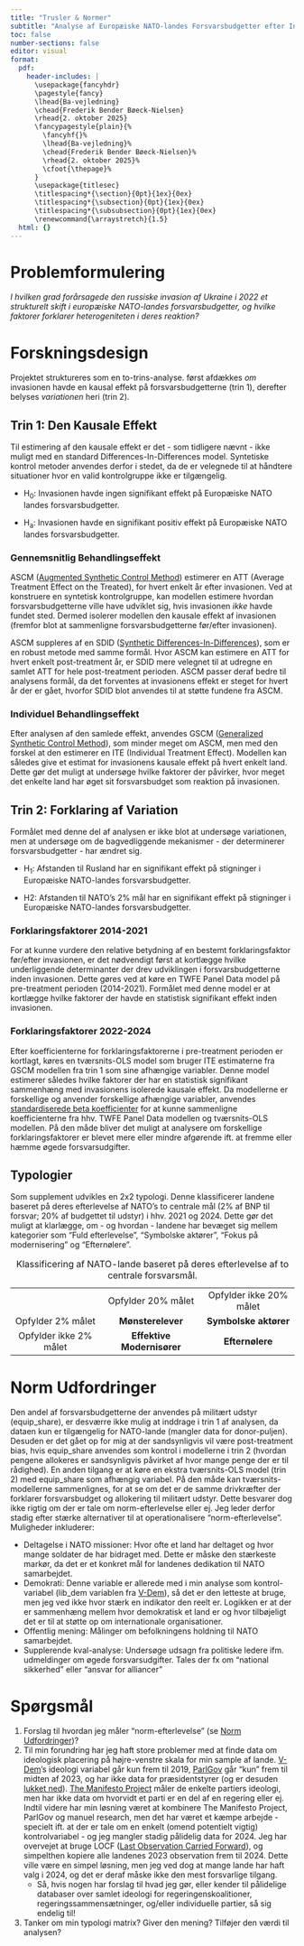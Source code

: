```yaml
---
title: "Trusler & Normer"
subtitle: "Analyse af Europæiske NATO-landes Forsvarsbudgetter efter Invasionen af Ukraine"
toc: false
number-sections: false
editor: visual
format:
  pdf:
    header-includes: |
      \usepackage{fancyhdr}
      \pagestyle{fancy}
      \lhead{Ba-vejledning}
      \chead{Frederik Bender Bøeck-Nielsen}
      \rhead{2. oktober 2025}
      \fancypagestyle{plain}{%
        \fancyhf{}%
        \lhead{Ba-vejledning}%
        \chead{Frederik Bender Bøeck-Nielsen}%
        \rhead{2. oktober 2025}%
        \cfoot{\thepage}%
      }
      \usepackage{titlesec}
      \titlespacing*{\section}{0pt}{1ex}{0ex}
      \titlespacing*{\subsection}{0pt}{1ex}{0ex}
      \titlespacing*{\subsubsection}{0pt}{1ex}{0ex}
      \renewcommand{\arraystretch}{1.5}
  html: {}
---
```


# Problemformulering

*I hvilken grad forårsagede den russiske invasion af Ukraine i 2022 et strukturelt skift i europæiske NATO-landes forsvarsbudgetter, og hvilke faktorer forklarer heterogeniteten i deres reaktion?*

# Forskningsdesign

Projektet struktureres som en to-trins-analyse. først afdækkes *om* invasionen havde en kausal effekt på forsvarsbudgetterne (trin 1), derefter belyses *variationen* heri (trin 2).

## Trin 1: Den Kausale Effekt

Til estimering af den kausale effekt er det - som tidligere nævnt - ikke muligt med en standard Differences-In-Differences model. Syntetiske kontrol metoder anvendes derfor i stedet, da de er velegnede til at håndtere situationer hvor en valid kontrolgruppe ikke er tilgængelig.

-   H~0~: Invasionen havde ingen signifikant effekt på Europæiske NATO landes forsvarsbudgetter.

-   H~a~: Invasionen havde en signifikant positiv effekt på Europæiske NATO landes forsvarsbudgetter.

### Gennemsnitlig Behandlingseffekt

ASCM ([Augmented Synthetic Control Method](https://www.tandfonline.com/doi/full/10.1080/01621459.2021.1929245 "Ben-Michael, Eli, Avi Feller, and Jesse Rothstein. 2021. “The Augmented Synthetic Control Method.” Journal of the American Statistical Association 116 (536): 1789–1803. doi:10.1080/01621459.2021.1929245.")) estimerer en ATT (Average Treatment Effect on the Treated), for hvert enkelt år efter invasionen. Ved at konstruere en syntetisk kontrolgruppe, kan modellen estimere hvordan forsvarsbudgetterne ville have udviklet sig, hvis invasionen *ikke* havde fundet sted. Dermed isolerer modellen den kausale effekt af invasionen (fremfor blot at sammenligne forsvarsbudgetterne før/efter invasionen).

ASCM suppleres af en SDID ([Synthetic Differences-In-Differences](https://www.aeaweb.org/articles?id=10.1257/aer.20190159)), som er en robust metode med samme formål. Hvor ASCM kan estimere en ATT for hvert enkelt post-treatment år, er SDID mere velegnet til at udregne en samlet ATT for hele post-treatment perioden. ASCM passer deraf bedre til analysens formål, da det forventes at invasionens effekt er steget for hvert år der er gået, hvorfor SDID blot anvendes til at støtte fundene fra ASCM.

### Individuel Behandlingseffekt

Efter analysen af den samlede effekt, anvendes GSCM ([Generalized Synthetic Control Method](https://www.cambridge.org/core/journals/political-analysis/article/generalized-synthetic-control-method-causal-inference-with-interactive-fixed-effects-models/B63A8BD7C239DD4141C67DA10CD0E4F3)), som minder meget om ASCM, men med den forskel at den estimerer en ITE (Individual Treatment Effect). Modellen kan således give et estimat for invasionens kausale effekt på hvert enkelt land. Dette gør det muligt at undersøge hvilke faktorer der påvirker, hvor meget det enkelte land har øget sit forsvarsbudget som reaktion på invasionen.

## Trin 2: Forklaring af Variation

Formålet med denne del af analysen er ikke blot at undersøge variationen, men at undersøge om de bagvedliggende mekanismer - der determinerer forsvarsbudgetter - har ændret sig.

-   H~1~: Afstanden til Rusland har en signifikant effekt på stigninger i Europæiske NATO-landes forsvarsbudgetter.

-   H2: Afstanden til NATO's 2% mål har en signifikant effekt på stigninger i Europæiske NATO-landes forsvarsbudgetter.

### Forklaringsfaktorer 2014-2021

For at kunne vurdere den relative betydning af en bestemt forklaringsfaktor før/efter invasionen, er det nødvendigt først at kortlægge hvilke underliggende determinanter der drev udviklingen i forsvarsbudgetterne inden invasionen. Dette gøres ved at køre en TWFE Panel Data model på pre-treatment perioden (2014-2021). Formålet med denne model er at kortlægge hvilke faktorer der havde en statistisk signifikant effekt inden invasionen.

### Forklaringsfaktorer 2022-2024

Efter koefficienterne for forklaringsfaktorerne i pre-treatment perioden er kortlagt, køres en tværsnits-OLS model som bruger ITE estimaterne fra GSCM modellen fra trin 1 som sine afhængige variabler. Denne model estimerer således hvilke faktorer der har en statistisk signifikant sammenhæng med invasionens isolerede kausale effekt. Da modellerne er forskellige og anvender forskellige afhængige variabler, anvendes [standardiserede beta koefficienter](https://en.wikipedia.org/wiki/Standardized_coefficient) for at kunne sammenligne koefficienterne fra hhv. TWFE Panel Data modellen og tværsnits-OLS modellen. På den måde bliver det muligt at analysere om forskellige forklaringsfaktorer er blevet mere eller mindre afgørende ift. at fremme eller hæmme øgede forsvarsudgifter.

## Typologier

Som supplement udvikles en 2x2 typologi. Denne klassificerer landene baseret på deres efterlevelse af NATO's to centrale mål (2% af BNP til forsvar; 20% af budgettet til udstyr) i hhv. 2021 og 2024. Dette gør det muligt at klarlægge, om - og hvordan - landene har bevæget sig mellem kategorier som "Fuld efterlevelse", "Symbolske aktører", "Fokus på modernisering" og "Efternølere".

|                        |                            |                         |
|:---------------------:|:------------------------:|:----------------------:|
|                        |     Opfylder 20% målet     | Opfylder ikke 20% målet |
|   Opfylder 2% målet    |     **Mønsterelever**      |  **Symbolske aktører**  |
| Opfylder ikke 2% målet | **Effektive Modernisører** |     **Efternølere**     |

: Klassificering af NATO-lande baseret på deres efterlevelse af to centrale forsvarsmål.

# Norm Udfordringer

Den andel af forsvarsbudgetterne der anvendes på militært udstyr (equip_share), er desværre ikke mulig at inddrage i trin 1 af analysen, da dataen kun er tilgængelig for NATO-lande (mangler data for donor-puljen). Desuden er det gået op for mig at der sandsynligvis vil være post-treatment bias, hvis equip_share anvendes som kontrol i modellerne i trin 2 (hvordan pengene allokeres er sandsynligvis påvirket af hvor mange penge der er til rådighed). En anden tilgang er at køre en ekstra tværsnits-OLS model (trin 2) med equip_share som afhængig variabel. På den måde kan tværsnits-modellerne sammenlignes, for at se om det er de samme drivkræfter der forklarer forsvarsbudget og allokering til militært udstyr. Dette besvarer dog ikke rigtig om der er tale om norm-efterlevelse eller ej. Jeg leder derfor stadig efter stærke alternativer til at operationalisere "norm-efterlevelse". Muligheder inkluderer:

-   Deltagelse i NATO missioner: Hvor ofte et land har deltaget og hvor mange soldater de har bidraget med. Dette er måske den stærkeste markør, da det er et konkret mål for landenes dedikation til NATO samarbejdet.
-   Demokrati: Denne variable er allerede med i min analyse som kontrol-variabel (lib_dem variablen fra [V-Dem](https://v-dem.net/)), så det er den letteste at bruge, men jeg ved ikke hvor stærk en indikator den reelt er. Logikken er at der er sammenhæng mellem hvor demokratisk et land er og hvor tilbøjeligt det er til at støtte op om internationale organisationer.
-   Offentlig mening: Målinger om befolkningens holdning til NATO samarbejdet.
-   Supplerende kval-analyse: Undersøge udsagn fra politiske ledere ifm. udmeldinger om øgede forsvarsudgifter. Tales der fx om "national sikkerhed" eller "ansvar for alliancer"

# Spørgsmål

1.  Forslag til hvordan jeg måler "norm-efterlevelse" (se [Norm Udfordringer])?
2.  Til min forundring har jeg haft store problemer med at finde data om ideologisk placering på højre-venstre skala for min sample af lande. [V-Dem](https://v-dem.net/)'s ideologi variabel går kun frem til 2019, [ParlGov](https://www.parlgov.org/) går "kun" frem til midten af 2023, og har ikke data for præsidentstyrer (og er desuden [lukket ned](https://www.parlgov.org/2024/10/01/retiring-from-parlgov/)). [The Manifesto Project](https://manifesto-project.wzb.eu/) måler de enkelte partiers ideologi, men har ikke data om hvorvidt et parti er en del af en regering eller ej. Indtil videre har min løsning været at kombinere The Manifesto Project, ParlGov og manuel research, men det har været et kæmpe arbejde - specielt ift. at der er tale om en enkelt (omend potentielt vigtig) kontrolvariabel - og jeg mangler stadig pålidelig data for 2024. Jeg har overvejet at bruge LOCF ([Last Observation Carried Forward](https://methods.sagepub.com/ency/edvol/encyc-of-research-design/chpt/last-observation-carried-forward)), og simpelthen kopiere alle landenes 2023 observation frem til 2024. Dette ville være en simpel løsning, men jeg ved dog at mange lande har haft valg i 2024, og det er deraf måske ikke den mest forsvarlige tilgang.
    -   Så, hvis nogen har forslag til hvad jeg gør, eller kender til pålidelige databaser over samlet ideologi for regeringenskoalitioner, regeringssammensætninger, og/eller individuelle partier, så sig endelig til!
3.  Tanker om min typologi matrix? Giver den mening? Tilføjer den værdi til analysen?
